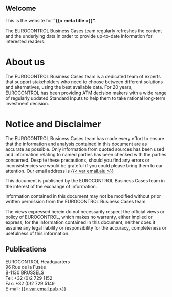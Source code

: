 ::: {.content-visible when-format="html"}

# Welcome {-}

This is the website for __"{{< meta title  >}}"__.

The EUROCONTROL Business Cases team regularly refreshes the content and the underlying data
in order to provide up-to-date information for interested readers.

:::

# About us

The EUROCONTROL Business Cases team is a dedicated team of experts that support stakeholders who need to choose between different solutions and alternatives, using the best available data. For 20 years, EUROCONTROL has been providing ATM decision makers with a wide range of regularly updated Standard Inputs to help them to take rational long-term investment decision.

# Notice and Disclaimer {-}

The EUROCONTROL Business Cases team has made every effort to ensure that the information and analysis contained in this document are as accurate as possible. Only information from quoted sources has been used
and information relating to named parties has been checked with the parties concerned. Despite these
precautions, should you find any errors or inconsistencies we would be grateful if you could please bring them to
our attention. Our email address is [{{< var email.aiu >}}](mailto:{{< var email.aiu >}})

This document is published by the EUROCONTROL Business Cases team in the interest of the exchange of
information.

Information contained in this document may not be modified without prior written permission from the
EUROCONTROL Business Cases team.

The views expressed herein do not necessarily respect the official views or policy of EUROCONTROL, which
makes no warranty, either implied or express, for the information contained in this document, neither does it
assume any legal liability or responsibility for the accuracy, completeness or usefulness of this information.




## Publications {-}

| EUROCONTROL Headquarters
| 96 Rue de la Fusée
| B-1130 BRUSSELS
| Tel: +32 (0)2 729 1152
| Fax: +32 (0)2 729 5149
| E-mail: [{{< var email.pub >}}](mailto:{{< var email.pub >}})